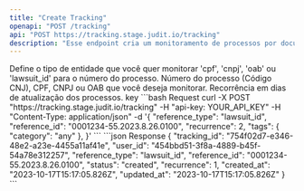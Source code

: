 ```yaml
---
title: "Create Tracking"
openapi: "POST /tracking"
api: "POST https://tracking.stage.judit.io/tracking"
description: "Esse endpoint cria um monitoramento de processos por documento(CPF, CNPJ, OAB) ou Código CNJ"
---
```


<ParamField body="reference_type" type="string" required>
    Define o tipo de entidade que você quer monitorar 'cpf', 'cnpj', 'oab' ou 'lawsuit_id' para o número do processo.
</ParamField>

<ParamField body="reference_id" type="string" required>
    Número do processo (Código CNJ), CPF, CNPJ ou OAB que você deseja monitorar.
</ParamField>

<ParamField body="recurrence" type="integer" required>
    Recorrência em dias de atualização dos processos.
</ParamField>

<ParamField body="tags" type="object" required={false}>
    <Expandable title="properties">
        <ParamField body="key" name="tag_name" type="string" required={false}>
            key
        </ParamField>
    </Expandable>
</ParamField>

<RequestExample>
    ```bash Request
    curl -X POST "https://tracking.stage.judit.io/tracking"
    -H "api-key: YOUR_API_KEY"
    -H "Content-Type: application/json"
    -d '{
        "reference_type": "lawsuit_id",
        "reference_id": "0001234-55.2023.8.26.0100",
        "recurrence": 2,
        "tags": { "category": "any" },
    }'
    ```
</RequestExample>

<ResponseExample>
    ```json Response
    {
        "tracking_id": "754f02d7-e346-48e2-a23e-4455a11af41e",
        "user_id": "454bbd51-3f8a-4889-b45f-54a78e312257",
        "reference_type": "lawsuit_id",
        "reference_id": "0001234-55.2023.8.26.0100",
        "status": "created",
        "recurrence": 1,
        "created_at": "2023-10-17T15:17:05.826Z",
        "updated_at": "2023-10-17T15:17:05.826Z"
    }
    ```
</ResponseExample>
